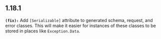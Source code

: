 ## 1.18.1
**`(fix):`** Add `[Serializable]` attribute to generated schema, request, and error classes.
This will make it easier for instances of these classes to be stored in places like `Exception.Data`.


